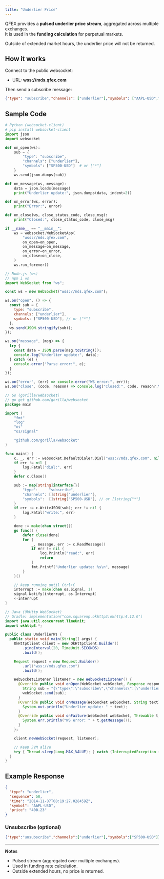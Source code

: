 ```yaml
---
title: "Underlier Price"
---
```


QFEX provides a **pulsed underlier price stream**, aggregated across multiple exchanges.  
It is used in the **funding calculation** for perpetual markets.

<Note>
  Outside of extended market hours, the underlier price will not be returned.
</Note>

## How it works

Connect to the public websocket:

- URL: **wss://mds.qfex.com**

Then send a subscribe message:

```json
{"type": "subscribe","channels": ["underlier"],"symbols": ["AAPL-USD","SP500-USD"]}
```

## Sample Code

<CodeGroup>

```python python
# Python (websocket-client)
# pip install websocket-client
import json
import websocket

def on_open(ws):
    sub = {
        "type": "subscribe",
        "channels": ["underlier"],
        "symbols": ["SP500-USD"]  # or ["*"]
    }
    ws.send(json.dumps(sub))

def on_message(ws, message):
    data = json.loads(message)
    print("Underlier update:", json.dumps(data, indent=2))

def on_error(ws, error):
    print("Error:", error)

def on_close(ws, close_status_code, close_msg):
    print("Closed:", close_status_code, close_msg)

if __name__ == "__main__":
    ws = websocket.WebSocketApp(
        "wss://mds.qfex.com",
        on_open=on_open,
        on_message=on_message,
        on_error=on_error,
        on_close=on_close,
    )
    ws.run_forever()
```

```javascript node
// Node.js (ws)
// npm i ws
import WebSocket from "ws";

const ws = new WebSocket("wss://mds.qfex.com");

ws.on("open", () => {
  const sub = {
    type: "subscribe",
    channels: ["underlier"],
    symbols: ["SP500-USD"], // or ["*"]
  };
  ws.send(JSON.stringify(sub));
});

ws.on("message", (msg) => {
  try {
    const data = JSON.parse(msg.toString());
    console.log("Underlier update:", data);
  } catch (e) {
    console.error("Parse error:", e);
  }
});

ws.on("error", (err) => console.error("WS error:", err));
ws.on("close", (code, reason) => console.log("Closed:", code, reason?.toString()));
```

```go go
// Go (gorilla/websocket)
// go get github.com/gorilla/websocket
package main

import (
	"fmt"
	"log"
	"os"
	"os/signal"

	"github.com/gorilla/websocket"
)

func main() {
	c, _, err := websocket.DefaultDialer.Dial("wss://mds.qfex.com", nil)
	if err != nil {
		log.Fatal("dial:", err)
	}
	defer c.Close()

	sub := map[string]interface{}{
		"type":     "subscribe",
		"channels": []string{"underlier"},
		"symbols":  []string{"SP500-USD"}, // or []string{"*"}
	}
	if err := c.WriteJSON(sub); err != nil {
		log.Fatal("write:", err)
	}

	done := make(chan struct{})
	go func() {
		defer close(done)
		for {
			_, message, err := c.ReadMessage()
			if err != nil {
				log.Println("read:", err)
				return
			}
			fmt.Printf("Underlier update: %s\n", message)
		}
	}()

	// keep running until Ctrl+C
	interrupt := make(chan os.Signal, 1)
	signal.Notify(interrupt, os.Interrupt)
	<-interrupt
}
```

```java java
// Java (OkHttp WebSocket)
// Gradle: implementation("com.squareup.okhttp3:okhttp:4.12.0")
import java.util.concurrent.TimeUnit;
import okhttp3.*;

public class UnderlierWs {
  public static void main(String[] args) {
    OkHttpClient client = new OkHttpClient.Builder()
        .pingInterval(20, TimeUnit.SECONDS)
        .build();

    Request request = new Request.Builder()
        .url("wss://mds.qfex.com")
        .build();

    WebSocketListener listener = new WebSocketListener() {
      @Override public void onOpen(WebSocket webSocket, Response response) {
        String sub = "{\"type\":\"subscribe\",\"channels\":[\"underlier\"],\"symbols\":[\"SP500-USD\"]}";
        webSocket.send(sub);
      }
      @Override public void onMessage(WebSocket webSocket, String text) {
        System.out.println("Underlier update: " + text);
      }
      @Override public void onFailure(WebSocket webSocket, Throwable t, Response response) {
        System.err.println("WS error: " + t.getMessage());
      }
    };

    client.newWebSocket(request, listener);

    // Keep JVM alive
    try { Thread.sleep(Long.MAX_VALUE); } catch (InterruptedException ignored) {}
  }
}
```

</CodeGroup>

## Example Response

```json
{
  "type": "underlier",
  "sequence": 50,
  "time": "2014-11-07T08:19:27.028459Z",
  "symbol": "AAPL-USD",
  "price": "400.23"
}
```

### Unsubscribe (optional)

```json
{"type":"unsubscribe","channels":["underlier"],"symbols":["SP500-USD"]}
```

---

**Notes**

- Pulsed stream (aggregated over multiple exchanges).  
- Used in funding rate calculation.  
- Outside extended hours, no price is returned.
